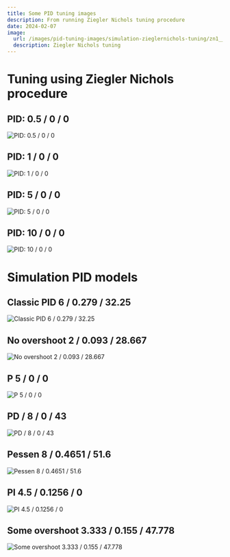 ```yaml
---
title: Some PID tuning images
description: From running Ziegler Nichols tuning procedure
date: 2024-02-07
image:
  url: /images/pid-tuning-images/simulation-zieglernichols-tuning/zn1__0.5__0__0.png
  description: Ziegler Nichols tuning
---
```


# Tuning using Ziegler Nichols procedure

## PID: 0.5 / 0 / 0

![PID: 0.5 / 0 / 0](/images/pid-tuning-images/simulation-zieglernichols-tuning/zn1__0.5__0__0.png)

## PID: 1 / 0 / 0

![PID: 1 / 0 / 0](/images/pid-tuning-images/simulation-zieglernichols-tuning/zn2__1__0__0.png)

## PID: 5 / 0 / 0

![PID: 5 / 0 / 0](/images/pid-tuning-images/simulation-zieglernichols-tuning/zn3__5__0__0.png)

## PID: 10 / 0 / 0

![PID: 10 / 0 / 0](/images/pid-tuning-images/simulation-zieglernichols-tuning/zn4__10__0__0.png)

# Simulation PID models

## Classic PID 6 / 0.279 / 32.25

![Classic PID 6 / 0.279 / 32.25](/images/pid-tuning-images/simulation-pid-models/classic_pid__6__0.279__32.25.png)


## No overshoot 2 / 0.093 / 28.667

![No overshoot 2 / 0.093 / 28.667](/images/pid-tuning-images/simulation-pid-models/no_overshoot__2__0.093__28.667.png)


## P 5 / 0 / 0

![P 5 / 0 / 0](/images/pid-tuning-images/simulation-pid-models/p__5__0__0.png)


## PD / 8 / 0 / 43

![PD / 8 / 0 / 43](/images/pid-tuning-images/simulation-pid-models/pd__8__0__43.png)


## Pessen 8 / 0.4651 / 51.6

![Pessen 8 / 0.4651 / 51.6](/images/pid-tuning-images/simulation-pid-models/pessen__8__0.4651__51.6.png)


## PI 4.5 / 0.1256 / 0

![PI 4.5 / 0.1256 / 0](/images/pid-tuning-images/simulation-pid-models/pi__4.5__0.1256__0.png)


## Some overshoot 3.333 / 0.155 / 47.778

![Some overshoot 3.333 / 0.155 / 47.778](/images/pid-tuning-images/simulation-pid-models/some_overshoot__3.333__0.155__47.778.png)
